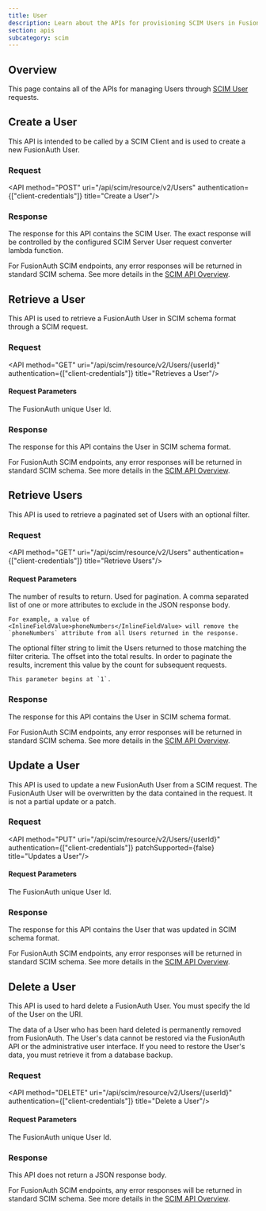 ```yaml
---
title: User
description: Learn about the APIs for provisioning SCIM Users in FusionAuth using a SCIM Client.
section: apis
subcategory: scim
---
```


<EnterprisePlanBlurb />

## Overview

This page contains all of the APIs for managing Users through [SCIM User](https://datatracker.ietf.org/doc/html/rfc7643#section-4.1) requests.

## Create a User

This API is intended to be called by a SCIM Client and is used to create a new FusionAuth User.

### Request

<API method="POST" uri="/api/scim/resource/v2/Users" authentication={["client-credentials"]} title="Create a User"/>

<ScimUserRequestBody http_method="POST" />

### Response

The response for this API contains the SCIM User. The exact response will be controlled by the configured SCIM Server User request converter lambda function.

<ScimResponseCodes never_missing />

For FusionAuth SCIM endpoints, any error responses will be returned in standard SCIM schema. See more details in the [SCIM API Overview](/docs/apis/scim/).

<ScimUserResponseBody />

## Retrieve a User

This API is used to retrieve a FusionAuth User in SCIM schema format through a SCIM request.

### Request

<API method="GET" uri="/api/scim/resource/v2/Users/{userId}" authentication={["client-credentials"]} title="Retrieves a User"/>

#### Request Parameters

<APIBlock>
  <APIField name="userId" type="UUID" optional>
    The FusionAuth unique User Id.
  </APIField>
</APIBlock>

### Response

The response for this API contains the User in SCIM schema format.

<ScimResponseCodes never_webhook_event />

For FusionAuth SCIM endpoints, any error responses will be returned in standard SCIM schema. See more details in the [SCIM API Overview](/docs/apis/scim/).

<ScimUserResponseBody />

## Retrieve Users

This API is used to retrieve a paginated set of Users with an optional filter.

### Request

<API method="GET" uri="/api/scim/resource/v2/Users" authentication={["client-credentials"]} title="Retrieve Users"/>

#### Request Parameters

<APIBlock>
  <APIField name="count" type="Integer" optional>
    The number of results to return. Used for pagination.
  </APIField>
  <APIField name="excludedAttributes" type="String" optional since="1.39.0">
    A comma separated list of one or more attributes to exclude in the JSON response body.

    For example, a value of <InlineFieldValue>phoneNumbers</InlineFieldValue> will remove the `phoneNumbers` attribute from all Users returned in the response.
  </APIField>
  <APIField name="filter" type="String" optional since="1.39.0">
    The optional filter string to limit the Users returned to those matching the filter criteria.
  </APIField>
  <APIField name="startIndex" type="Integer" optional>
    The offset into the total results. In order to paginate the results, increment this value by the <InlineField>count</InlineField> for subsequent requests.

    This parameter begins at `1`.
  </APIField>
</APIBlock>

### Response

The response for this API contains the User in SCIM schema format.

<ScimResponseCodes never_webhook_event />

For FusionAuth SCIM endpoints, any error responses will be returned in standard SCIM schema. See more details in the [SCIM API Overview](/docs/apis/scim/).

<ScimUserListResponseBody />

## Update a User

This API is used to update a new FusionAuth User from a SCIM request. The FusionAuth User will be overwritten by the data contained in the request. It is not a partial update or a patch.

### Request

<API method="PUT" uri="/api/scim/resource/v2/Users/{userId}" authentication={["client-credentials"]} patchSupported={false} title="Updates a User"/>

#### Request Parameters

<APIBlock>
  <APIField name="userId" type="UUID" optional>
    The FusionAuth unique User Id.
  </APIField>
</APIBlock>

<ScimUserRequestBody http_method="PUT" />

### Response

The response for this API contains the User that was updated in SCIM schema format.

<ScimResponseCodes />

For FusionAuth SCIM endpoints, any error responses will be returned in standard SCIM schema. See more details in the [SCIM API Overview](/docs/apis/scim/).

<ScimUserResponseBody />

## Delete a User

This API is used to hard delete a FusionAuth User. You must specify the Id of the User on the URI.

The data of a User who has been hard deleted is permanently removed from FusionAuth. The User's data cannot be restored via the FusionAuth API or the administrative user interface. If you need to restore the User's data, you must retrieve it from a database backup.

### Request

<API method="DELETE" uri="/api/scim/resource/v2/Users/{userId}" authentication={["client-credentials"]} title="Delete a User"/>

#### Request Parameters

<APIBlock>
  <APIField name="userId" type="UUID" required>
    The FusionAuth unique User Id.
  </APIField>
</APIBlock>

### Response

This API does not return a JSON response body.

<ScimResponseCodes is_delete />

For FusionAuth SCIM endpoints, any error responses will be returned in standard SCIM schema. See more details in the [SCIM API Overview](/docs/apis/scim/).
